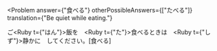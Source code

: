 
<Problem
  answer={"食べる"}
  otherPossibleAnswers={["たべる"]}
  translation={"Be quiet while eating."}
>
  ご<Ruby t={"はん"}>飯</Ruby>を　<Hide><Ruby t={"た"}>食</Ruby>べる</Hide>ときは　<Ruby t={"しず"}>静</Ruby>かに　してください。[食べる]
</Problem>